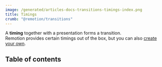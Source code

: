 ```yaml
---
image: /generated/articles-docs-transitions-timings-index.png
title: Timings
crumb: "@remotion/transitions"
---
```


A **timing** together with a presentation forms a transition.  
Remotion provides certain timings out of the box, but you can also [create your own](/docs/transitions/timings/custom).

## Table of contents


<Timings />

